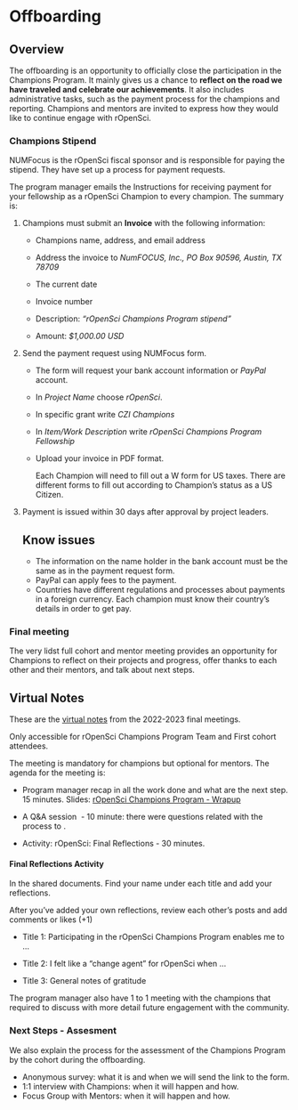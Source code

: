 # Offboarding

## Overview

The offboarding is an opportunity to officially close the participation in the Champions Program. It mainly gives us a chance to **reflect on the road we have traveled and celebrate our achievements**. It also includes administrative tasks, such as the payment process for the champions and reporting. Champions and mentors are invited to express how they would like to continue engage with rOpenSci.

### Champions Stipend

NUMFocus is the rOpenSci fiscal sponsor and is responsible for paying the stipend. They have set up a process for payment requests.

The program manager emails the Instructions for receiving payment for your fellowship as a rOpenSci Champion to every champion. The summary is:

1.  Champions must submit an **Invoice** with the following information:

    -   Champions name, address, and email address

    -   Address the invoice to *NumFOCUS, Inc., PO Box 90596, Austin, TX 78709*

    -   The current date

    -   Invoice number

    -   Description: *"rOpenSci Champions Program stipend"* 

    -   Amount: *\$1,000.00 USD*

2.  Send the payment request using NUMFocus form.

    -   The form will request your bank account information or *PayPal* account.

    -   In *Project Name* choose *rOpenSci*.

    -   In specific grant write *CZI Champions*

    -   In *Item/Work Description* write *rOpenSci Champions Program Fellowship*

    -   Upload your invoice in PDF format.

        ::: callout-note
        Each Champion will need to fill out a W form for US taxes. There are different forms to fill out according to Champion's status as a US Citizen.
        :::

3.  Payment is issued within 30 days after approval by project leaders.

    ::: callout-important
    ## Know issues

    -   The information on the name holder in the bank account must be the same as in the payment request form.
    -   PayPal can apply fees to the payment.
    -   Countries have different regulations and processes about payments in a foreign currency. Each champion must know their country's details in order to get pay.
    :::

### Final meeting 

The very lidst full cohort and mentor meeting provides an opportunity for Champions to reflect on their projects and progress, offer thanks to each other and their mentors, and talk about next steps.

::: callout-note
## Virtual Notes

These are the [virtual notes](https://docs.google.com/document/d/14uVy79h7F-qiqJbqjnFNxfRyaCldbhsgbQxZcaCyhxI/edit#heading=h.nt54rmdn6k7z) from the 2022-2023 final meetings. 

Only accessible for rOpenSci Champions Program Team and First cohort attendees.
:::

The meeting is mandatory for champions but optional for mentors. The agenda for the meeting is:

-   Program manager recap in all the work done and what are the next step. 15 minutes. Slides: [rOpenSci Champions Program - Wrapup](https://docs.google.com/presentation/d/1tukcGlzDZ2iqwqco-sQZVUEK5gAVAbkbFrLKL58cvAg/edit?usp=sharing) 

-   A Q&A session  - 10 minute: there were questions related with the process to .

-   Activity: rOpenSci: Final Reflections - 30 minutes.

#### Final Reflections Activity

In the shared documents. Find your name under each title and add your reflections. 

After you've added your own reflections, review each other's posts and add comments or likes (+1)

-   Title 1: Participating in the rOpenSci Champions Program enables me to …

-   Title 2: I felt like a “change agent” for rOpenSci when …

-   Title 3: General notes of gratitude

The program manager also have 1 to 1 meeting with the champions that required to discuss with more detail future engagement with the community.

### Next Steps - Assesment

We also explain the process for the assessment of the Champions Program by the cohort during the offboarding.

-   Anonymous survey: what it is and when we will send the link to the form.
-   1:1 interview with Champions: when it will happen and how.
-   Focus Group with Mentors: when it will happen and how.
